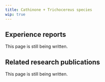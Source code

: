 ---
title: Cathinone + Trichocereus species
wip: true
---

## Experience reports

This page is still being written.

## Related research publications

This page is still being written.


